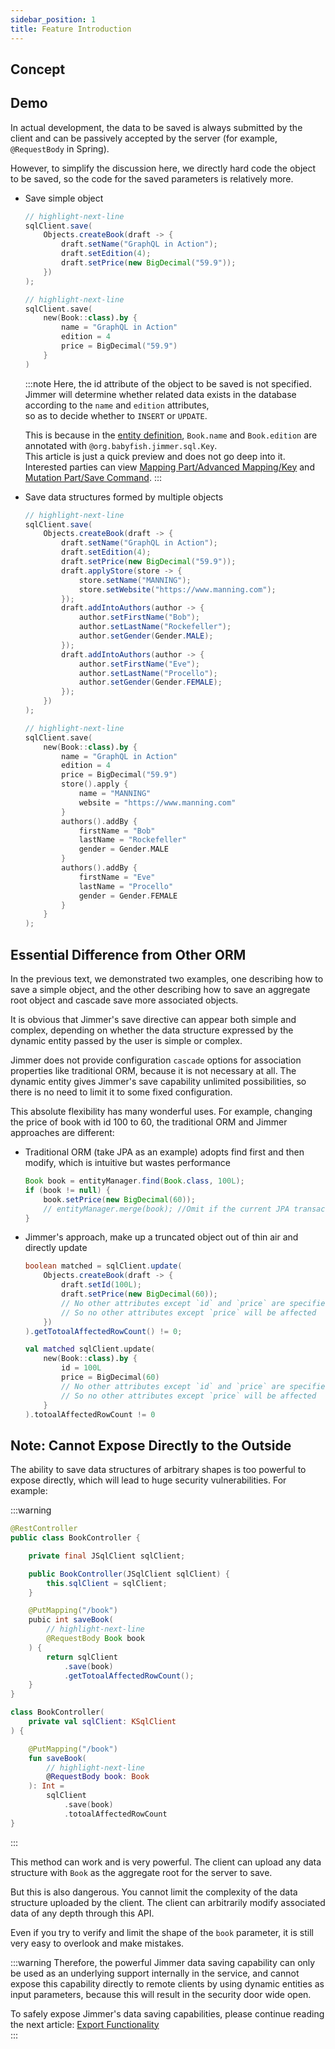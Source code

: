 ```yaml
---  
sidebar_position: 1   
title: Feature Introduction  
---
```



## Concept  

<SaveCommandPanel/>  

## Demo  

In actual development, the data to be saved is always submitted by the client and can be passively accepted by the server (for example, `@RequestBody` in Spring).  

However, to simplify the discussion here, we directly hard code the object to be saved, so the code for the saved parameters is relatively more.  

- Save simple object  

    <Tabs groupId="language">
    <TabItem value="java" label="Java">  

    ```java 
    // highlight-next-line
    sqlClient.save(  
        Objects.createBook(draft -> {
            draft.setName("GraphQL in Action");  
            draft.setEdition(4);
            draft.setPrice(new BigDecimal("59.9"));
        })
    );
    ```  

    </TabItem>
    <TabItem value="kotlin" label="Kotlin">

    ```kotlin
    // highlight-next-line
    sqlClient.save(
        new(Book::class).by {  
            name = "GraphQL in Action"
            edition = 4
            price = BigDecimal("59.9")  
        }  
    )
    ```

    </TabItem>
    </Tabs>  

    :::note
    Here, the id attribute of the object to be saved is not specified. Jimmer will determine whether related data exists in the database according to the `name` and `edition` attributes,  
    so as to decide whether to `INSERT` or `UPDATE`.  

    This is because in the [entity definition](../precondition#book), `Book.name` and `Book.edition` are annotated with `@org.babyfish.jimmer.sql.Key`.  
    This article is just a quick preview and does not go deep into it. Interested parties can view [Mapping Part/Advanced Mapping/Key](../../mapping/advanced/key) and [Mutation Part/Save Command](../../mutation/save-command).
    :::  

- Save data structures formed by multiple objects  

    <Tabs groupId="language">
    <TabItem value="java" label="Java">  

    ```java
    // highlight-next-line
    sqlClient.save(  
        Objects.createBook(draft -> {
            draft.setName("GraphQL in Action");
            draft.setEdition(4); 
            draft.setPrice(new BigDecimal("59.9"));
            draft.applyStore(store -> {  
                store.setName("MANNING");
                store.setWebsite("https://www.manning.com");  
            });
            draft.addIntoAuthors(author -> {
                author.setFirstName("Bob");  
                author.setLastName("Rockefeller");
                author.setGender(Gender.MALE);  
            });
            draft.addIntoAuthors(author -> {
                author.setFirstName("Eve");
                author.setLastName("Procello");  
                author.setGender(Gender.FEMALE);
            });  
        })
    );
    ```  

    </TabItem>
    <TabItem value="kotlin" label="Kotlin">

    ```kotlin
    // highlight-next-line
    sqlClient.save(
        new(Book::class).by {
            name = "GraphQL in Action"
            edition = 4  
            price = BigDecimal("59.9")
            store().apply {
                name = "MANNING"  
                website = "https://www.manning.com"  
            }
            authors().addBy {
                firstName = "Bob"
                lastName = "Rockefeller"
                gender = Gender.MALE
            }
            authors().addBy {
                firstName = "Eve" 
                lastName = "Procello"
                gender = Gender.FEMALE  
            }
        }  
    );
    ```  

    </TabItem>
    </Tabs>

## Essential Difference from Other ORM  

In the previous text, we demonstrated two examples, one describing how to save a simple object, and the other describing how to save an aggregate root object and cascade save more associated objects.  

It is obvious that Jimmer's save directive can appear both simple and complex, depending on whether the data structure expressed by the dynamic entity passed by the user is simple or complex.   

Jimmer does not provide configuration `cascade` options for association properties like traditional ORM, because it is not necessary at all. The dynamic entity gives Jimmer's save capability unlimited possibilities, so there is no need to limit it to some fixed configuration.  

This absolute flexibility has many wonderful uses. For example, changing the price of book with id 100 to 60, the traditional ORM and Jimmer approaches are different:  

- Traditional ORM (take JPA as an example) adopts find first and then modify, which is intuitive but wastes performance

    ```java
    Book book = entityManager.find(Book.class, 100L);
    if (book != null) {  
        book.setPrice(new BigDecimal(60));
        // entityManager.merge(book); //Omit if the current JPA transaction context exists  
    }
    ```  

- Jimmer's approach, make up a truncated object out of thin air and directly update  

    <Tabs groupId="language">
    <TabItem value="java" label="Java">  

    ```java 
    boolean matched = sqlClient.update(
        Objects.createBook(draft -> {
            draft.setId(100L);  
            draft.setPrice(new BigDecimal(60));
            // No other attributes except `id` and `price` are specified
            // So no other attributes except `price` will be affected 
        })  
    ).getTotoalAffectedRowCount() != 0;
    ```  

    </TabItem>
    <TabItem value="kotlin" label="Kotlin">

    ```kotlin
    val matched sqlClient.update(  
        new(Book::class).by {
            id = 100L
            price = BigDecimal(60)
            // No other attributes except `id` and `price` are specified
            // So no other attributes except `price` will be affected
        } 
    ).totoalAffectedRowCount != 0
    ```

    </TabItem>
    </Tabs>  

## Note: Cannot Expose Directly to the Outside  

The ability to save data structures of arbitrary shapes is too powerful to expose directly, which will lead to huge security vulnerabilities. For example:   

:::warning
<Tabs groupId="language">
<TabItem value="java" label="Java">  

```java title="BookController.java"  
@RestController
public class BookController {  

    private final JSqlClient sqlClient;  

    public BookController(JSqlClient sqlClient) {
        this.sqlClient = sqlClient;  
    }  

    @PutMapping("/book")
    pubic int saveBook(  
        // highlight-next-line
        @RequestBody Book book  
    ) {
        return sqlClient
            .save(book)
            .getTotoalAffectedRowCount();
    }  
}
```  

</TabItem>
<TabItem value="kotlin" label="Kotlin">

```kotlin title="BookController.java"  
class BookController(  
    private val sqlClient: KSqlClient  
) {  

    @PutMapping("/book")
    fun saveBook(
        // highlight-next-line
        @RequestBody book: Book
    ): Int =
        sqlClient
            .save(book)
            .totoalAffectedRowCount
}  
```  

</TabItem>
</Tabs>  
:::  

This method can work and is very powerful. The client can upload any data structure with `Book` as the aggregate root for the server to save.  

But this is also dangerous. You cannot limit the complexity of the data structure uploaded by the client. The client can arbitrarily modify associated data of any depth through this API.  

Even if you try to verify and limit the shape of the `book` parameter, it is still very easy to overlook and make mistakes.  

:::warning
Therefore, the powerful Jimmer data saving capability can only be used as an underlying support internally in the service, and cannot expose this capability directly to remote clients by using dynamic entities as input parameters, because this will result in the security door wide open.

To safely expose Jimmer's data saving capabilities, please continue reading the next article: [Export Functionality](./export)  
:::